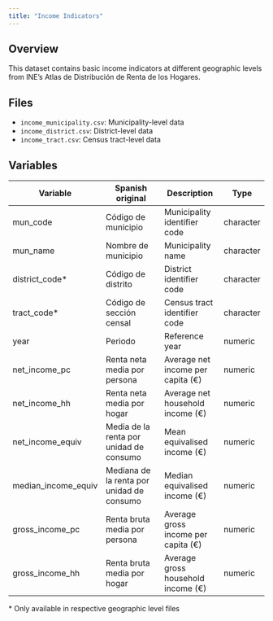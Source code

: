 ```yaml
---
title: "Income Indicators"
---
```


## Overview

This dataset contains basic income indicators at different geographic levels from INE's Atlas de Distribución de Renta de los Hogares.

## Files

- `income_municipality.csv`: Municipality-level data
- `income_district.csv`: District-level data
- `income_tract.csv`: Census tract-level data

## Variables

| Variable | Spanish original | Description | Type |
|----------|-----------------|-------------|------|
| mun_code | Código de municipio | Municipality identifier code | character |
| mun_name | Nombre de municipio | Municipality name | character |
| district_code* | Código de distrito | District identifier code | character |
| tract_code* | Código de sección censal | Census tract identifier code | character |
| year | Periodo | Reference year | numeric |
| net_income_pc | Renta neta media por persona | Average net income per capita (€) | numeric |
| net_income_hh | Renta neta media por hogar | Average net household income (€) | numeric |
| net_income_equiv | Media de la renta por unidad de consumo | Mean equivalised income (€) | numeric |
| median_income_equiv | Mediana de la renta por unidad de consumo | Median equivalised income (€) | numeric |
| gross_income_pc | Renta bruta media por persona | Average gross income per capita (€) | numeric |
| gross_income_hh | Renta bruta media por hogar | Average gross household income (€) | numeric |

\* Only available in respective geographic level files
